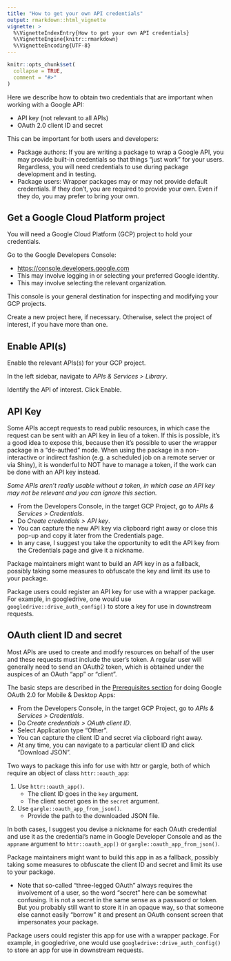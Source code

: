 ```yaml
---
title: "How to get your own API credentials"
output: rmarkdown::html_vignette
vignette: >
  %\VignetteIndexEntry{How to get your own API credentials}
  %\VignetteEngine{knitr::rmarkdown}
  %\VignetteEncoding{UTF-8}
---
```


```r
knitr::opts_chunk$set(
  collapse = TRUE,
  comment = "#>"
)
```

Here we describe how to obtain two credentials that are important when working with a Google API:

  * API key (not relevant to all APIs)
  * OAuth 2.0 client ID and secret
  
This can be important for both users and developers:

  * Package authors: If you are writing a package to wrap a Google API, you may provide built-in credentials so that things "just work" for your users. Regardless, you will need credentials to use during package development and in testing.
  * Package users: Wrapper packages may or may not provide default credentials. If they don't, you are required to provide your own. Even if they do, you may prefer to bring your own.
  
## Get a Google Cloud Platform project

You will need a Google Cloud Platform (GCP) project to hold your credentials.

Go to the Google Developers Console:

  * <https://console.developers.google.com>
  * This may involve logging in or selecting your preferred Google identity.
  * This may involve selecting the relevant organization.

This console is your general destination for inspecting and modifying your GCP projects.
  
Create a new project here, if necessary. Otherwise, select the project of interest, if you have more than one.

## Enable API(s)

Enable the relevant APIs(s) for your GCP project.

In the left sidebar, navigate to *APIs & Services > Library*.

Identify the API of interest. Click Enable.

## API Key

Some APIs accept requests to read public resources, in which case the request can be sent with an API key in lieu of a token. If this is possible, it's a good idea to expose this, because then it's possible to user the wrapper package in a "de-authed" mode. When using the package in a non-interactive or indirect fashion (e.g. a scheduled job on a remote server or via Shiny), it is wonderful to NOT have to manage a token, if the work can be done with an API key instead.

*Some APIs aren't really usable without a token, in which case an API key may not be relevant and you can ignore this section.*

  * From the Developers Console, in the target GCP Project, go to *APIs & Services > Credentials*.
  * Do *Create credentials > API key*.
  * You can capture the new API key via clipboard right away or close this pop-up and copy it later from the Credentials page.
  * In any case, I suggest you take the opportunity to edit the API key from the Credentials page and give it a nickname.
  
Package maintainers might want to build an API key in as a fallback, possibly taking some measures to obfuscate the key and limit its use to your package.

Package users could register an API key for use with a wrapper package. For example, in googledrive, one would use `googledrive::drive_auth_config()` to store a key for use in downstream requests.

## OAuth client ID and secret

Most APIs are used to create and modify resources on behalf of the user and these requests must include the user's token. A regular user will generally need to send an OAuth2 token, which is obtained under the auspices of an OAuth "app" or "client".

The basic steps are described in the [Prerequisites section](https://developers.google.com/identity/protocols/OAuth2InstalledApp#prerequisites) for doing Google OAuth 2.0 for Mobile & Desktop Apps:

  * From the Developers Console, in the target GCP Project, go to *APIs & Services > Credentials*.
  * Do *Create credentials > OAuth client ID*.
  * Select Application type "Other".
  * You can capture the client ID and secret via clipboard right away.
  * At any time, you can navigate to a particular client ID and click "Download JSON".

Two ways to package this info for use with httr or gargle, both of which require an object of class `httr::oauth_app`:

  1. Use `httr::oauth_app()`.
     - The client ID goes in the `key` argument.
     - The client secret goes in the `secret` argument.
  1. Use `gargle::oauth_app_from_json()`.
     - Provide the path to the downloaded JSON file.

In both cases, I suggest you devise a nickname for each OAuth credential and use it as the credential's name in Google Developer Console and as the `appname` argument to `httr::oauth_app()` or `gargle::oauth_app_from_json()`.

Package maintainers might want to build this app in as a fallback, possibly taking some measures to obfuscate the client ID and secret and limit its use to your package.

  * Note that so-called "three-legged OAuth" always requires the involvement of a user, so the word "secret" here can be somewhat confusing. It is not a secret in the same sense as a password or token. But you probably still want to store it in an opaque way, so that someone else cannot easily "borrow" it and present an OAuth consent screen that impersonates your package.

Package users could register this app for use with a wrapper package. For example, in googledrive, one would use `googledrive::drive_auth_config()` to store an app for use in downstream requests.
